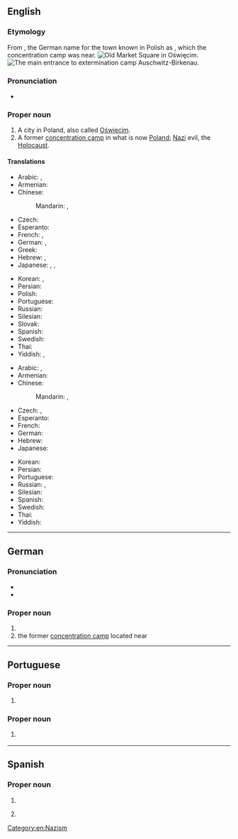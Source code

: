 ==English==
{{wikipedia}}

===Etymology===
From {{etyl|de|en}} {{m|de|Auschwitz}}, the German name for the town known in Polish as {{m|pl|Oświęcim}}, which the concentration camp was near.
[[File:Oswiecim-rynek.jpg|thumb|Old Market Square in [[:w:Oświęcim|Oświęcim]].]]
[[File:Birkenau gate.JPG|thumb|The main entrance to [[:w:Auschwitz concentration camp|extermination camp Auschwitz-Birkenau]].]]

===Pronunciation===
* {{IPA|en|/ˈaʊ̯ʃ.vɪts/|/ˈaʊ̯ʃ.wɪts/}}

===Proper noun===
{{en-proper noun}}

# A city in Poland, also called [[Oświęcim]].
# A former [[concentration camp]] in what is now [[Poland]]; {{non-gloss definition|used metonymically for}} [[Nazi]] evil, the [[Holocaust]].

====Translations====
{{trans-top|city in Poland}}
* Arabic: {{t|ar|أوشڤيينتشيم|f|tr=ʾošviyentšīm}}, {{t|ar|أوشفينتشيم|tr=ʾošvintšīm}}
* Armenian: {{t|hy|Օսվենցիմ|sc=Armn}}
* Chinese:
*: Mandarin: {{t+|cmn|奧斯威辛|sc=Hani}}, {{t+|cmn|奥斯威辛|tr=Àosīwēixīn|sc=Hani}}
* Czech: {{t+|cs|Osvětim|m}}
* Esperanto: {{t|eo|Osviecimo}}
* French: {{t+|fr|Auschwitz|m}}, {{t|fr|Oświęcim|m}}
* German: {{t+|de|Auschwitz|n}}, {{t+|de|Oświęcim|n}}
* Greek: {{t|el|Οσβιέτσιμ|n}}
* Hebrew: {{t|he|אושוויץ|tr=áushvits}}, {{t|he|אושוויינצ׳ים|f|tr=oshvéinchim}}
* Japanese: {{t|ja|アウシュヴィッツ|tr=Aushuvittsu}}, {{t|ja|アウシュビッツ|tr=Aushubittsu}}, {{t|ja|オシフィエンチム|tr=Oshifienchimu}}
{{trans-mid}}
* Korean: {{t|ko|아우슈비츠|tr=Ausyubicheu}}, {{t|ko|오시비엥침|tr=Osibiengchim}}
* Persian: {{t-check|fa|آشویتس}}
* Polish: {{t+|pl|Oświęcim|m}}
* Portuguese: {{t|pt|Auschwitz|f}}
* Russian: {{t+|ru|Осве́нцим|m}}
* Silesian: {{t|szl|Uośwjyńćim|m-p}}
* Slovak: {{t|sk|Osvienčim|m}}
* Spanish: {{t|es|Auschwitz|m}}
* Swedish: {{t+|sv|Auschwitz}}
* Thai: {{t-check|th|เอาสชวิทซ์|tr=ao-swí}}
* Yiddish: {{t|yi|אָשפּיצין}}, {{t|yi|אוישוויץ}}
{{trans-bottom}}

{{trans-top|concentration camp}}
* Arabic: {{t|ar|أوشڤيتس|f|tr=ʾawšvits}}, {{t|ar|أوشفيتز}}
* Armenian: {{t|hy|Օսվենցիմ|sc=Armn}}
* Chinese:
*: Mandarin: {{t+|cmn|奧斯威辛|sc=Hani}}, {{t+|cmn|奥斯威辛|tr=Àosīwēixīn|sc=Hani}}
* Czech: {{t|cs|Auschwitz|m}}, {{t+|cs|Osvětim|m}}
* Esperanto: {{t|eo|Aŭŝvico}}
* French: {{t+|fr|Auschwitz|m}}
* German: {{t+|de|Auschwitz|n}}
* Hebrew: {{t|he|אושוויץ|m}}
* Japanese: {{t|ja|アウシュヴィッツ|tr=Aushuvittsu}}
{{trans-mid}}
* Korean: {{t|ko|아우슈비츠|tr=Ausyubicheu}}
* Persian: {{t|fa|آشویتس}}
* Portuguese: {{t|pt|Auschwitz|m}}
* Russian: {{t+|ru|Осве́нцим|m}}, {{t|ru|А́ушвиц|m}}
* Silesian: {{t|szl|Uośwjyńćim|m-p}}
* Spanish: {{t|es|Auschwitz|m}}
* Swedish: {{t+|sv|Auschwitz}}
* Thai: {{t|th|เอาสชวิทซ์|tr=ao-swí}}
* Yiddish: {{t|yi|אוישוויץ}}
{{trans-bottom}}

[[Category:en:Nazism]]

----

==German==

===Pronunciation===
* {{IPA|de|/ˈʔaʊ̯ʃvɪts/}}
* {{audio|de|De-Auschwitz.ogg|Audio}}

===Proper noun===
{{head|de|proper noun}}

# {{place|de|city|c/Poland|t=Auschwitz}}
# the former [[concentration camp]] located near {{l|en|Auschwitz}}

----

==Portuguese==

===Proper noun===
{{pt-proper noun|f}}

# {{place|pt|town|p/Lesser Poland|c/Poland|t1=Auschwitz|t2=Oświęcim}}

===Proper noun===
{{pt-proper noun|m}}

# {{l|en|Auschwitz}} {{gloss|Nazi concentration camp in the town of Auschwitz}}

----

==Spanish==
{{wikipedia|lang=es}}

===Proper noun===
{{es-proper noun|m}}

# {{place|de|city|c/Poland|t=Auschwitz}}
# {{l|en|Auschwitz}} {{gloss|concentration camp}}
